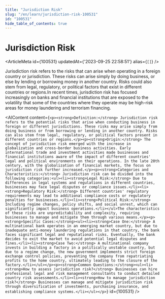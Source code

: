 ```yaml
---
title: "Jurisdiction Risk"
slug: "/en/learn/jurisdiction-risk-100531"
id: "100531"
hide_table_of_contents: true
---
```



# Jurisdiction Risk

<ArticleMeta id={100531} updatedAt={'2023-09-25 22:58:51'} alias={`[]`} />
<div className='border-solid border-b border-t-0 my-4 border-[var(--ifm-color-gray-300)]' />

Jurisdiction risk refers to the risks that can arise when operating in a foreign country or jurisdiction. These risks can arise simply by doing business, or else by lending or borrowing money in another country. Risks could also stem from legal, regulatory, or political factors that exist in different countries or regions.In recent times, jurisdiction risk has focused increasingly on banks and financial institutions that are exposed to the volatility that some of the countries where they operate may be high-risk areas for money laundering and terrorism financing.

<AIContent content={`<p><strong>Definition:</strong> Jurisdiction risk refers to the potential risks that arise when conducting business in foreign or different jurisdictions. These risks may arise simply from doing business or from borrowing or lending in another country. Risks can also stem from legal, regulatory, or political factors present in different countries or regions.</p><p><strong>Origin:</strong> The concept of jurisdiction risk emerged with the increase in globalization and cross-border business activities. Early international trade and investment activities made businesses and financial institutions aware of the impact of different countries' legal and political environments on their operations. In the late 20th century, with the globalization of financial markets, the focus on jurisdiction risk further increased.</p><p><strong>Categories and Characteristics:</strong> Jurisdiction risk can be divided into the following categories:<ul><li><strong>Legal Risk:</strong> Due to differences in legal systems and regulations in different countries, businesses may face legal disputes or compliance issues.</li><li><strong>Regulatory Risk:</strong> Different countries' regulatory requirements may lead to additional compliance costs or regulatory penalties for businesses.</li><li><strong>Political Risk:</strong> Including regime changes, policy shifts, and social unrest, which can significantly impact business operations.</li></ul>The characteristics of these risks are unpredictability and complexity, requiring businesses to manage and mitigate them through various means.</p><p><strong>Specific Cases:</strong><ul><li><strong>Case One:</strong> A multinational bank operates in an emerging market country, but due to inadequate anti-money laundering regulations in that country, the bank faces significant legal and reputational risks. Eventually, the bank decides to exit the market to avoid potential legal disputes and fines.</li><li><strong>Case Two:</strong> A multinational company invests in building a factory in a politically unstable country, but due to a regime change, the new government implements strict foreign exchange control policies, preventing the company from repatriating profits to the home country, ultimately leading to the closure of the factory.</li></ul></p><p><strong>Common Questions:</strong><ul><li><strong>How to assess jurisdiction risk?</strong> Businesses can hire professional legal and risk management consultants to conduct detailed country risk assessments.</li><li><strong>How to manage jurisdiction risk?</strong> Businesses can manage and mitigate jurisdiction risk through diversification of investments, purchasing insurance, and establishing compliance systems.</li></ul></p>`} id={100531} />
